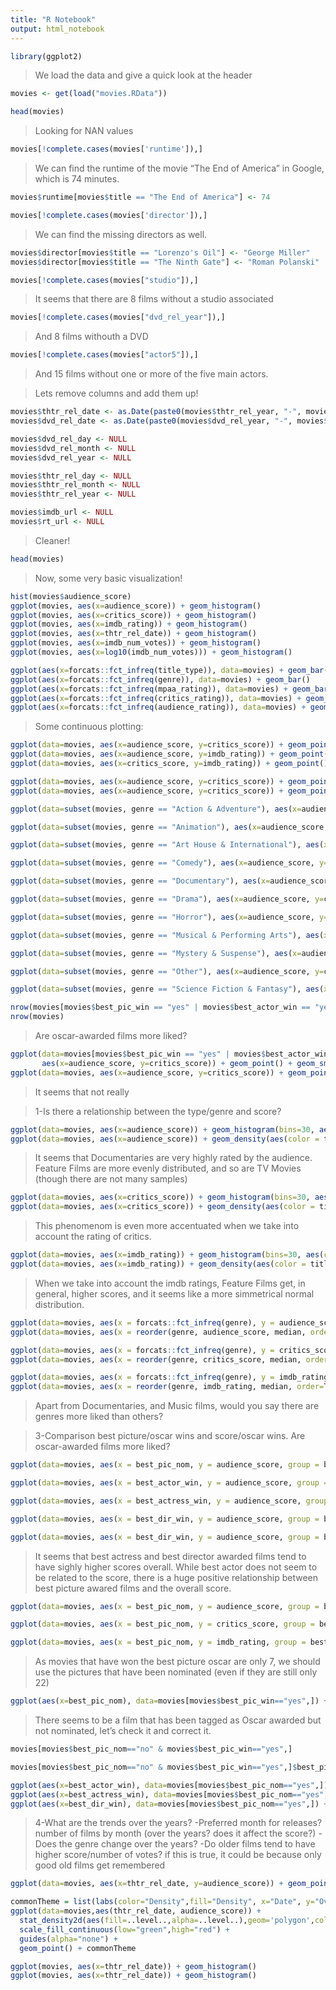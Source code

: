 ```yaml
---
title: "R Notebook"
output: html_notebook
---
```


```r
library(ggplot2)
```

> We load the data and give a quick look at the header

```r
movies <- get(load("movies.RData"))
```
```r
head(movies)
```

> Looking for NAN values

```r
movies[!complete.cases(movies['runtime']),]
```

> We can find the runtime of the movie "The End of America" in Google, which is 74 minutes.

```r
movies$runtime[movies$title == "The End of America"] <- 74
```

```r
movies[!complete.cases(movies['director']),]
```

> We can find the missing directors as well.

```r
movies$director[movies$title == "Lorenzo's Oil"] <- "George Miller"
movies$director[movies$title == "The Ninth Gate"] <- "Roman Polanski"
```


```r
movies[!complete.cases(movies["studio"]),]
```

> It seems that there are 8 films without a studio associated

```r
movies[!complete.cases(movies["dvd_rel_year"]),]
```

> And 8 films withouth a DVD

```r
movies[!complete.cases(movies["actor5"]),]
```

> And 15 films without one or more of the five main actors.

> Lets remove columns and add them up!

```r
movies$thtr_rel_date <- as.Date(paste0(movies$thtr_rel_year, "-", movies$thtr_rel_month, "-", movies$thtr_rel_day))
movies$dvd_rel_date <- as.Date(paste0(movies$dvd_rel_year, "-", movies$dvd_rel_month, "-", movies$dvd_rel_day))

movies$dvd_rel_day <- NULL
movies$dvd_rel_month <- NULL
movies$dvd_rel_year <- NULL

movies$thtr_rel_day <- NULL
movies$thtr_rel_month <- NULL
movies$thtr_rel_year <- NULL

movies$imdb_url <- NULL
movies$rt_url <- NULL
```

> Cleaner!

```r
head(movies)
```


> Now, some very basic visualization!

```r
hist(movies$audience_score)
ggplot(movies, aes(x=audience_score)) + geom_histogram()
ggplot(movies, aes(x=critics_score)) + geom_histogram()
ggplot(movies, aes(x=imdb_rating)) + geom_histogram()
ggplot(movies, aes(x=thtr_rel_date)) + geom_histogram()
ggplot(movies, aes(x=imdb_num_votes)) + geom_histogram()
ggplot(movies, aes(x=log10(imdb_num_votes))) + geom_histogram()
```
```r
ggplot(aes(x=forcats::fct_infreq(title_type)), data=movies) + geom_bar()
ggplot(aes(x=forcats::fct_infreq(genre)), data=movies) + geom_bar()
ggplot(aes(x=forcats::fct_infreq(mpaa_rating)), data=movies) + geom_bar()
ggplot(aes(x=forcats::fct_infreq(critics_rating)), data=movies) + geom_bar()
ggplot(aes(x=forcats::fct_infreq(audience_rating)), data=movies) + geom_bar()
```

> Some continuous plotting:

```r
ggplot(data=movies, aes(x=audience_score, y=critics_score)) + geom_point() + geom_smooth(method='lm')
ggplot(data=movies, aes(x=audience_score, y=imdb_rating)) + geom_point() + geom_smooth(method='lm')
ggplot(data=movies, aes(x=critics_score, y=imdb_rating)) + geom_point() + geom_smooth(method='lm')
```


```r
ggplot(data=movies, aes(x=audience_score, y=critics_score)) + geom_point(aes(col=title_type), size=3) + geom_smooth(method='lm')
ggplot(data=movies, aes(x=audience_score, y=critics_score)) + geom_point(aes(col=genre), size=3) + geom_smooth(method='lm')
```

```r
ggplot(data=subset(movies, genre == "Action & Adventure"), aes(x=audience_score, y=critics_score)) + geom_point(aes(col=title_type), size=3)

ggplot(data=subset(movies, genre == "Animation"), aes(x=audience_score, y=critics_score)) + geom_point(aes(col=title_type), size=3)

ggplot(data=subset(movies, genre == "Art House & International"), aes(x=audience_score, y=critics_score)) + geom_point(aes(col=title_type), size=3)

ggplot(data=subset(movies, genre == "Comedy"), aes(x=audience_score, y=critics_score)) + geom_point(aes(col=title_type), size=3)

ggplot(data=subset(movies, genre == "Documentary"), aes(x=audience_score, y=critics_score)) + geom_point(aes(col=title_type), size=3)

ggplot(data=subset(movies, genre == "Drama"), aes(x=audience_score, y=critics_score)) + geom_point(aes(col=title_type), size=3)

ggplot(data=subset(movies, genre == "Horror"), aes(x=audience_score, y=critics_score)) + geom_point(aes(col=title_type), size=3)

ggplot(data=subset(movies, genre == "Musical & Performing Arts"), aes(x=audience_score, y=critics_score)) + geom_point(aes(col=title_type), size=3)

ggplot(data=subset(movies, genre == "Mystery & Suspense"), aes(x=audience_score, y=critics_score)) + geom_point(aes(col=title_type), size=3)

ggplot(data=subset(movies, genre == "Other"), aes(x=audience_score, y=critics_score)) + geom_point(aes(col=title_type), size=3)

ggplot(data=subset(movies, genre == "Science Fiction & Fantasy"), aes(x=audience_score, y=critics_score)) + geom_point(aes(col=title_type), size=3)
```


```r
nrow(movies[movies$best_pic_win == "yes" | movies$best_actor_win == "yes" | movies$best_actress_win == "yes" | movies$best_dir_win == "yes",])
nrow(movies)
```

> Are oscar-awarded films more liked?

```r
ggplot(data=movies[movies$best_pic_win == "yes" | movies$best_actor_win == "yes" | movies$best_actress_win == "yes" | movies$best_dir_win == "yes",],
       aes(x=audience_score, y=critics_score)) + geom_point() + geom_smooth(method='lm')
ggplot(data=movies, aes(x=audience_score, y=critics_score)) + geom_point() + geom_smooth(method='lm')
```

> It seems that not really


> 1-Is there a relationship between the type/genre and score?

```r
ggplot(data=movies, aes(x=audience_score)) + geom_histogram(bins=30, aes(color = title_type), position = "identity", alpha = 0.7) + scale_color_manual(values = c("#00AFBB", "#E7B800", "#0AFBB0")) + scale_fill_manual(values = c("#00AFBB", "#E7B800", "#0AFBB0"))
ggplot(data=movies, aes(x=audience_score)) + geom_density(aes(color = title_type), kernel = "gaussian")
```

> It seems that Documentaries are very highly rated by the audience. Feature Films are more evenly distributed, and so are TV Movies (though there are not many samples)

```r
ggplot(data=movies, aes(x=critics_score)) + geom_histogram(bins=30, aes(color = title_type), position = "identity", alpha = 0.7) + scale_color_manual(values = c("#00AFBB", "#E7B800", "#0AFBB0")) + scale_fill_manual(values = c("#00AFBB", "#E7B800", "#0AFBB0"))
ggplot(data=movies, aes(x=critics_score)) + geom_density(aes(color = title_type), kernel = "gaussian")
```


> This phenomenom is even more accentuated when we take into account the rating of critics.

```r
ggplot(data=movies, aes(x=imdb_rating)) + geom_histogram(bins=30, aes(color = title_type), position = "identity", alpha = 0.7) + scale_color_manual(values = c("#00AFBB", "#E7B800", "#0AFBB0")) + scale_fill_manual(values = c("#00AFBB", "#E7B800", "#0AFBB0"))
ggplot(data=movies, aes(x=imdb_rating)) + geom_density(aes(color = title_type), kernel = "gaussian")
```

> When we take into account the imdb ratings, Feature Films get, in general, higher scores, and it seems like a more simmetrical normal distribution.

```r
ggplot(data=movies, aes(x = forcats::fct_infreq(genre), y = audience_score, group = genre, fill = genre)) + geom_boxplot(alpha = .7) + geom_jitter(width = .05, alpha = .4) + guides(fill = "none") + theme_bw()
ggplot(data=movies, aes(x = reorder(genre, audience_score, median, order=TRUE), y = audience_score, group = genre, fill = genre)) + geom_boxplot(alpha = .7) + geom_jitter(width = .05, alpha = .4) + guides(fill = "none") + theme_bw()
```

```r
ggplot(data=movies, aes(x = forcats::fct_infreq(genre), y = critics_score, group = genre, fill = genre)) + geom_boxplot(alpha = .7) + geom_jitter(width = .05, alpha = .4) + guides(fill = "none") + theme_bw()
ggplot(data=movies, aes(x = reorder(genre, critics_score, median, order=TRUE), y = audience_score, group = genre, fill = genre)) + geom_boxplot(alpha = .7) + geom_jitter(width = .05, alpha = .4) + guides(fill = "none") + theme_bw()
```

```r
ggplot(data=movies, aes(x = forcats::fct_infreq(genre), y = imdb_rating, group = genre, fill = genre)) + geom_boxplot(alpha = .7) + geom_jitter(width = .05, alpha = .4) + guides(fill = "none") + theme_bw()
ggplot(data=movies, aes(x = reorder(genre, imdb_rating, median, order=TRUE), y = audience_score, group = genre, fill = genre)) + geom_boxplot(alpha = .7) + geom_jitter(width = .05, alpha = .4) + guides(fill = "none") + theme_bw()
```

> Apart from Documentaries, and Music films, would you say there are genres more liked than others?



> 3-Comparison best picture/oscar wins and score/oscar wins. Are oscar-awarded films more liked?


```r
ggplot(data=movies, aes(x = best_pic_nom, y = audience_score, group = best_pic_nom, fill = best_pic_nom)) + geom_boxplot(alpha = .7) + geom_jitter(width = .05, alpha = .4) + guides(fill = "none") + theme_bw()

ggplot(data=movies, aes(x = best_actor_win, y = audience_score, group = best_actor_win, fill = best_actor_win)) + geom_boxplot(alpha = .7) + geom_jitter(width = .05, alpha = .4) + guides(fill = "none") + theme_bw()

ggplot(data=movies, aes(x = best_actress_win, y = audience_score, group = best_actress_win, fill = best_actress_win)) + geom_boxplot(alpha = .7) + geom_jitter(width = .05, alpha = .4) + guides(fill = "none") + theme_bw()

ggplot(data=movies, aes(x = best_dir_win, y = audience_score, group = best_dir_win, fill = best_dir_win)) + geom_boxplot(alpha = .7) + geom_jitter(width = .05, alpha = .4) + guides(fill = "none") + theme_bw()

ggplot(data=movies, aes(x = best_dir_win, y = audience_score, group = best_dir_win, fill = best_dir_win)) + geom_boxplot(alpha = .7) + geom_jitter(width = .05, alpha = .4) + guides(fill = "none") + theme_bw()
```

> It seems that best actress and best director awarded films tend to have sighly higher scores overall. While best actor does not seem to be related to the score, there is a huge positive relationship between best picture awared films and the overall score.

```r
ggplot(data=movies, aes(x = best_pic_nom, y = audience_score, group = best_pic_nom, fill = best_pic_nom)) + geom_boxplot(alpha = .7) + geom_jitter(width = .05, alpha = .4) + guides(fill = "none") + theme_bw()

ggplot(data=movies, aes(x = best_pic_nom, y = critics_score, group = best_pic_nom, fill = best_pic_nom)) + geom_boxplot(alpha = .7) + geom_jitter(width = .05, alpha = .4) + guides(fill = "none") + theme_bw()

ggplot(data=movies, aes(x = best_pic_nom, y = imdb_rating, group = best_pic_nom, fill = best_pic_nom)) + geom_boxplot(alpha = .7) + geom_jitter(width = .05, alpha = .4) + guides(fill = "none") + theme_bw()
```

> As movies that have won the best picture oscar are only 7, we should use the pictures that have been nominated (even if they are still only 22)

```r
ggplot(aes(x=best_pic_nom), data=movies[movies$best_pic_win=="yes",]) + geom_bar()
```

> There seems to be a film that has been tagged as Oscar awarded but not nominated, let's check it and correct it.

```r
movies[movies$best_pic_nom=="no" & movies$best_pic_win=="yes",]
```

```r
movies[movies$best_pic_nom=="no" & movies$best_pic_win=="yes",]$best_pic_nom <- "yes"
```

```r
ggplot(aes(x=best_actor_win), data=movies[movies$best_pic_nom=="yes",]) + geom_bar()
ggplot(aes(x=best_actress_win), data=movies[movies$best_pic_nom=="yes",]) + geom_bar()
ggplot(aes(x=best_dir_win), data=movies[movies$best_pic_nom=="yes",]) + geom_bar()
```


> 4-What are the trends over the years?
>	-Preferred month for releases? number of films by month (over the years? does it affect the score?)
>	-Does the genre change over the years?
>	-Do older films tend to have higher score/number of votes? if this is true, it could be because only good old films get remembered


```r
ggplot(data=movies, aes(x=thtr_rel_date, y=audience_score)) + geom_point(aes(col=best_pic_nom), size=3)

commonTheme = list(labs(color="Density",fill="Density", x="Date", y="Overall score"))
ggplot(data=movies,aes(thtr_rel_date, audience_score)) + 
  stat_density2d(aes(fill=..level..,alpha=..level..),geom='polygon',colour='black') + 
  scale_fill_continuous(low="green",high="red") +
  guides(alpha="none") +
  geom_point() + commonTheme
```


```r
ggplot(movies, aes(x=thtr_rel_date)) + geom_histogram()
ggplot(movies, aes(x=thtr_rel_date)) + geom_histogram()
```

